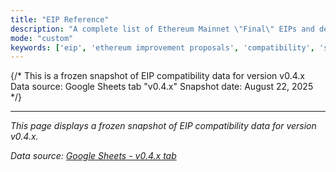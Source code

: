 ```yaml
---
title: "EIP Reference"
description: "A complete list of Ethereum Mainnet \"Final\" EIPs and details on their implementation with Cosmos-EVM"
mode: "custom"
keywords: ['eip', 'ethereum improvement proposals', 'compatibility', 'support', 'implementation', 'cosmos evm', 'matrix', 'table']
---
```



{/* 
  This is a frozen snapshot of EIP compatibility data for version v0.4.x
  Data source: Google Sheets tab "v0.4.x"
  Snapshot date: August 22, 2025
*/}

<EIPCompatibilityTable sheetTab="v0.4.x" />

---

*This page displays a frozen snapshot of EIP compatibility data for version v0.4.x.*

*Data source: [Google Sheets - v0.4.x tab](https://docs.google.com/spreadsheets/d/1OGscheUSh-g15p7mNYjSaxI05E8O_3R3tDK0IwXaczk/edit#gid=422015233)*
